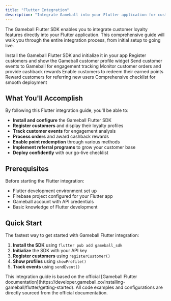 ```yaml
---
title: "Flutter Integration"
description: "Integrate Gameball into your Flutter application for customer engagement and loyalty management"
---
```


The Gameball Flutter SDK enables you to integrate customer loyalty features directly into your Flutter application. This comprehensive guide will walk you through the entire integration process, from initial setup to going live.

<CardGroup cols={2}>
  <Card
    title="Getting Started"
    icon="rocket"
    href="/installation-guide/flutter/getting-started"
  >
    Install the Gameball Flutter SDK and initialize it in your app
  </Card>
  <Card
    title="Initialize Gameball Customer Profile"
    icon="user"
    href="/installation-guide/flutter/initialize-profile"
  >
    Register customers and show the Gameball customer profile widget
  </Card>
  <Card
    title="Track Customer Events"
    icon="phone"
    href="/installation-guide/flutter/track-events"
  >
    Send customer events to Gameball for engagement tracking
  </Card>
  <Card
    title="Track Orders & Cashback Reward"
    icon="dollar-sign"
    href="/installation-guide/flutter/track-orders"
  >
    Monitor customer orders and provide cashback rewards
  </Card>
  <Card
    title="Integrate Redemption"
    icon="credit-card"
    href="/installation-guide/flutter/integrate-redemption"
  >
    Enable customers to redeem their earned points
  </Card>
  <Card
    title="Track Referrals"
    icon="users"
    href="/installation-guide/flutter/track-referrals"
  >
    Reward customers for referring new users
  </Card>
  <Card
    title="Go-Live Checklist"
    icon="check"
    href="/installation-guide/flutter/go-live-checklist"
  >
    Comprehensive checklist for smooth deployment
  </Card>
</CardGroup>

## What You'll Accomplish

By following this Flutter integration guide, you'll be able to:

- **Install and configure** the Gameball Flutter SDK
- **Register customers** and display their loyalty profiles
- **Track customer events** for engagement analysis
- **Process orders** and award cashback rewards
- **Enable point redemption** through various methods
- **Implement referral programs** to grow your customer base
- **Deploy confidently** with our go-live checklist

## Prerequisites

Before starting the Flutter integration:

- Flutter development environment set up
- Firebase project configured for your Flutter app
- Gameball account with API credentials
- Basic knowledge of Flutter development

## Quick Start

The fastest way to get started with Gameball Flutter integration:

1. **Install the SDK** using `flutter pub add gameball_sdk`
2. **Initialize** the SDK with your API key
3. **Register customers** using `registerCustomer()`
4. **Show profiles** using `showProfile()`
5. **Track events** using `sendEvent()`

<Note>
This integration guide is based on the official [Gameball Flutter documentation](https://developer.gameball.co/installing-gameball/flutter/getting-started). All code examples and configurations are directly sourced from the official documentation.
</Note>